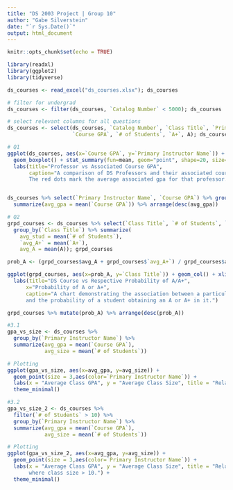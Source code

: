 ---
title: "DS 2003 Project | Group 10"
author: "Gabe Silverstein"
date: "`r Sys.Date()`"
output: html_document
---

```{r setup, include=FALSE}
knitr::opts_chunk$set(echo = TRUE)
```

```{r}
library(readxl)
library(ggplot2)
library(tidyverse)
```

```{r}
ds_courses <- read_excel("ds_courses.xlsx"); ds_courses
```

```{r}
# filter for undergrad
ds_courses <- filter(ds_courses, `Catalog Number` < 5000); ds_courses 
```

```{r}
# select relevant columns for all questions
ds_courses <- select(ds_courses, `Catalog Number`, `Class Title`, `Primary Instructor Name`, 
                     `Course GPA`, `# of Students`, `A+`, A); ds_courses
```


```{r}
# Q1
ggplot(ds_courses, aes(x=`Course GPA`, y=`Primary Instructor Name`)) + 
  geom_boxplot() + stat_summary(fun=mean, geom="point", shape=20, size=2, color="red") + 
  labs(title="Professor vs Associated Course GPA", 
       caption="A comparison of DS Professors and their associated course gpa in the past 3 years.
       The red dots mark the average associated gpa for that professor.")


ds_courses %>% select(`Primary Instructor Name`, `Course GPA`) %>% group_by(`Primary Instructor Name`) %>%
  summarize(avg_gpa = mean(`Course GPA`)) %>% arrange(desc(avg_gpa))
```

```{r}
# Q2
grpd_courses <- ds_courses %>% select(`Class Title`, `# of Students`, `A+`, A) %>% 
  group_by(`Class Title`) %>% summarize(
    avg_stud = mean(`# of Students`), 
    `avg_A+` = mean(`A+`),
    avg_A = mean(A)); grpd_courses

prob_A <- (grpd_courses$avg_A + grpd_courses$`avg_A+`) / grpd_courses$avg_stud; prob_A

ggplot(grpd_courses, aes(x=prob_A, y=`Class Title`)) + geom_col() + xlim(0, 1) +
  labs(title="DS Course vs Respective Probability of A/A+",
      x="Probability of A or A+",
      caption="A chart demonstrating the association between a particular undergraduate DS course
      and the probability of a student obtaining an A or A+ in it.")

grpd_courses %>% mutate(prob_A) %>% arrange(desc(prob_A))

```

```{r}
#3.1
gpa_vs_size <- ds_courses %>%
  group_by(`Primary Instructor Name`) %>%
  summarize(avg_gpa = mean(`Course GPA`),
            avg_size = mean(`# of Students`))

# Plotting
ggplot(gpa_vs_size, aes(x=avg_gpa, y=avg_size)) +
  geom_point(size = 3,aes(color=`Primary Instructor Name`)) +
  labs(x = "Average Class GPA", y = "Average Class Size", title = "Relationship between Average Class GPA and Average Class Size by Instructor", caption="A plot demonstrating the correlation between the average size and average GPA of a course, across different instructors.") +
  theme_minimal() 
```
```{r}
#3.2
gpa_vs_size_2 <- ds_courses %>%
  filter(`# of Students` > 10) %>%
  group_by(`Primary Instructor Name`) %>%
  summarize(avg_gpa = mean(`Course GPA`),
            avg_size = mean(`# of Students`))

# Plotting
ggplot(gpa_vs_size_2, aes(x=avg_gpa, y=avg_size)) +
  geom_point(size = 3,aes(color=`Primary Instructor Name`)) +
  labs(x = "Average Class GPA", y = "Average Class Size", title = "Relationship between Average Class GPA and Average Class Size by Instructor", caption="A plot demonstrating the correlation between the average size and average GPA of a course, across different instructors, 
       where class size > 10.") +
  theme_minimal() 
```

